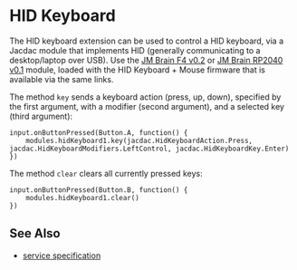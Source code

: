 # HID Keyboard

The HID keyboard extension can be used to control a HID keyboard, via a Jacdac module 
that implements HID (generally communicating to a desktop/laptop over USB). Use the
[JM Brain F4 v0.2](/devices/microsoft/research/jmbrainf441v02) or [JM Brain RP2040 v0.1](/devices/microsoft/research/jmbrainrp204059v01) module,
  loaded with the HID Keyboard + Mouse firmware that is available via the same links.  

The method `key` sends a keyboard action (press, up, down), specified by the first argument,
with a modifier (second argument), and a selected key (third argument): 

```blocks
input.onButtonPressed(Button.A, function() {
    modules.hidKeyboard1.key(jacdac.HidKeyboardAction.Press, jacdac.HidKeyboardModifiers.LeftControl, jacdac.HidKeyboardKey.Enter)
})
```

The method `clear` clears all currently pressed keys:
```blocks
input.onButtonPressed(Button.B, function() {
    modules.hidKeyboard1.clear()
})
```

## See Also

- [service specification](/services/hidkeyboard/)
